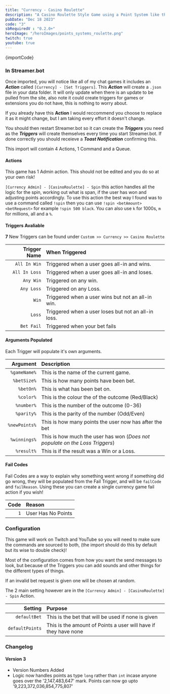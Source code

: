 ```yaml
---
title: "Currency - Casino Roulette"
description: "A Casino Roulette Style Game using a Point System like the one from VRFlad"
pubDate: "Dec 18 2023"
code: "3"
sbRequiredV : "0.2.0+"
heroImage: "/heroImages/points_systems_roulette.png"
twitch: true
youtube: true
---
```



<CopyButton>
{importCode}
</CopyButton>

### In Streamer.bot 

Once imported, you will notice like all of my chat games it includes an ***Action*** called `[Currency] - [Set Triggers]`. This ***Action*** will create a `.json` file in your data folder. It will only update when there is an update to be pulled from the site, also note it could create triggers for games or extensions you do not have, this is nothing to worry about.

If you already have this **Action** I would reccommend you choose to replace it as it might change, but I am taking every effort it doesn't change. 

You should then restart Streamer.bot so it can create the ***Triggers*** you need as the ***Triggers*** will create themselves every time you start Streamer.bot. If done correctly you should receieve a ***Toast Notification*** confirming this. 

This import will contain 4 Actions, 1 Command and a Queue.

#### Actions

This game has 1 Admin action. This should not be edited and you do so at your own risk! 

`[Currency Admin] - [CasinoRoulette] - Spin` this action handles all the logic for the spin, working out what is span, if the user has won and adjusting points accordingly. To use this action the best way I found was to use a command called `!spin` then you can use `!spin <betAmount> <betRequest>` for example `!spin 500 black`. You can also use `k` for 1000s, `m` for millions, all and a `%`. 

#### Triggers Avaliable

**7** New Triggers can be found under `Custom >> Currency >> Casino Roulette`

|Trigger Name|When Triggered|
|---:|:---| 
|`All In Win`| Triggered when a user goes all-in and wins.|
|`All In Loss`| Triggered when a user goes all-in and loses.|
|`Any Win`|Triggered on any win.|
|`Any Loss`|Triggered on any Loss.|
|`Win`|Triggered when a user wins but not an all-in win.|
|`Loss`|Triggered when a user loses but not an all-in loss.|
|`Bet Fail`|Triggered when your bet fails|

#### Arguments Populated

Each Trigger will populate it's own arguments.

|Argument|Description|
|---:|:---| 
|`%gameName%`|This is the name of the current game.|
|`%betSize%`|This is how many points have been bet.| 
|`%betOn%`|This is what has been bet on.|
|`%color%`|This is the colour the of the outcome (Red/Black)|
|`%number%`|This is the number of the outcome (0-36)|
|`%parity%`|This is the parity of the number (Odd/Even)|
|`%newPoints%`|This is how many points the user now has after the bet|
|`%winnings%`|This is how much the user has won (*Does not populate on the Loss Triggers*)|
|`%result%`|This is if the result was a Win or a Loss.|

#### Fail Codes

Fail Codes are a way to explain why something went wrong if something did go wrong, they will be populated from the Fail Trigger, and will be `failCode` and `failReason`. Using these you can create a single currency game fail action if you wish! 

|Code|Reason|
|---:|:---| 
|`1`|User Has No Points|

### Configuration

This game will work on Twitch and YouTube so you will need to make sure the commands are sourced to both, (the import should do this by default but its wise to double check)! 

Most of the configuration comes from how you want the send messages to look, but because of the Triggers you can add sounds and other things for the different types of things.

If an invalid bet request is given one will be chosen at random.

The 2 main setting however are in the `[Currency Admin] - [CasinoRoulette] - Spin` Action.

|Setting|Purpose|
|---:|:---|
|`defaultBet`|This is the bet that will be used if none is given|
|`defaultPoints`|This is the amount of Points a user will have if they have none|


### Changelog

#### Version 3

- Version Numbers Added
- Logic now handles points as type `long` rather than `int` incase anyone goes over the '2,147,483,647' mark. Points can now go upto '9,223,372,036,854,775,807'